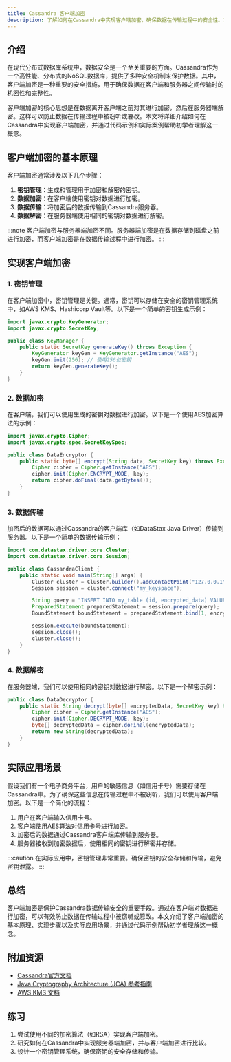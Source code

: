 ```yaml
---
title: Cassandra 客户端加密
description: 了解如何在Cassandra中实现客户端加密，确保数据在传输过程中的安全性。本文适合初学者，包含详细的解释、代码示例和实际应用场景。
---
```


## 介绍

在现代分布式数据库系统中，数据安全是一个至关重要的方面。Cassandra作为一个高性能、分布式的NoSQL数据库，提供了多种安全机制来保护数据。其中，客户端加密是一种重要的安全措施，用于确保数据在客户端和服务器之间传输时的机密性和完整性。

客户端加密的核心思想是在数据离开客户端之前对其进行加密，然后在服务器端解密。这样可以防止数据在传输过程中被窃听或篡改。本文将详细介绍如何在Cassandra中实现客户端加密，并通过代码示例和实际案例帮助初学者理解这一概念。

## 客户端加密的基本原理

客户端加密通常涉及以下几个步骤：

1. **密钥管理**：生成和管理用于加密和解密的密钥。
2. **数据加密**：在客户端使用密钥对数据进行加密。
3. **数据传输**：将加密后的数据传输到Cassandra服务器。
4. **数据解密**：在服务器端使用相同的密钥对数据进行解密。

:::note
客户端加密与服务器端加密不同。服务器端加密是在数据存储到磁盘之前进行加密，而客户端加密是在数据传输过程中进行加密。
:::

## 实现客户端加密

### 1. 密钥管理

在客户端加密中，密钥管理是关键。通常，密钥可以存储在安全的密钥管理系统中，如AWS KMS、Hashicorp Vault等。以下是一个简单的密钥生成示例：

```java
import javax.crypto.KeyGenerator;
import javax.crypto.SecretKey;

public class KeyManager {
    public static SecretKey generateKey() throws Exception {
        KeyGenerator keyGen = KeyGenerator.getInstance("AES");
        keyGen.init(256); // 使用256位密钥
        return keyGen.generateKey();
    }
}
```

### 2. 数据加密

在客户端，我们可以使用生成的密钥对数据进行加密。以下是一个使用AES加密算法的示例：

```java
import javax.crypto.Cipher;
import javax.crypto.spec.SecretKeySpec;

public class DataEncryptor {
    public static byte[] encrypt(String data, SecretKey key) throws Exception {
        Cipher cipher = Cipher.getInstance("AES");
        cipher.init(Cipher.ENCRYPT_MODE, key);
        return cipher.doFinal(data.getBytes());
    }
}
```

### 3. 数据传输

加密后的数据可以通过Cassandra的客户端库（如DataStax Java Driver）传输到服务器。以下是一个简单的数据传输示例：

```java
import com.datastax.driver.core.Cluster;
import com.datastax.driver.core.Session;

public class CassandraClient {
    public static void main(String[] args) {
        Cluster cluster = Cluster.builder().addContactPoint("127.0.0.1").build();
        Session session = cluster.connect("my_keyspace");

        String query = "INSERT INTO my_table (id, encrypted_data) VALUES (?, ?)";
        PreparedStatement preparedStatement = session.prepare(query);
        BoundStatement boundStatement = preparedStatement.bind(1, encryptedData);

        session.execute(boundStatement);
        session.close();
        cluster.close();
    }
}
```

### 4. 数据解密

在服务器端，我们可以使用相同的密钥对数据进行解密。以下是一个解密示例：

```java
public class DataDecryptor {
    public static String decrypt(byte[] encryptedData, SecretKey key) throws Exception {
        Cipher cipher = Cipher.getInstance("AES");
        cipher.init(Cipher.DECRYPT_MODE, key);
        byte[] decryptedData = cipher.doFinal(encryptedData);
        return new String(decryptedData);
    }
}
```

## 实际应用场景

假设我们有一个电子商务平台，用户的敏感信息（如信用卡号）需要存储在Cassandra中。为了确保这些信息在传输过程中不被窃听，我们可以使用客户端加密。以下是一个简化的流程：

1. 用户在客户端输入信用卡号。
2. 客户端使用AES算法对信用卡号进行加密。
3. 加密后的数据通过Cassandra客户端库传输到服务器。
4. 服务器接收到加密数据后，使用相同的密钥进行解密并存储。

:::caution
在实际应用中，密钥管理非常重要。确保密钥的安全存储和传输，避免密钥泄露。
:::

## 总结

客户端加密是保护Cassandra数据传输安全的重要手段。通过在客户端对数据进行加密，可以有效防止数据在传输过程中被窃听或篡改。本文介绍了客户端加密的基本原理、实现步骤以及实际应用场景，并通过代码示例帮助初学者理解这一概念。

## 附加资源

- [Cassandra官方文档](https://cassandra.apache.org/doc/latest/)
- [Java Cryptography Architecture (JCA) 参考指南](https://docs.oracle.com/en/java/javase/11/security/java-cryptography-architecture-jca-reference-guide.html)
- [AWS KMS 文档](https://aws.amazon.com/kms/)

## 练习

1. 尝试使用不同的加密算法（如RSA）实现客户端加密。
2. 研究如何在Cassandra中实现服务器端加密，并与客户端加密进行比较。
3. 设计一个密钥管理系统，确保密钥的安全存储和传输。

